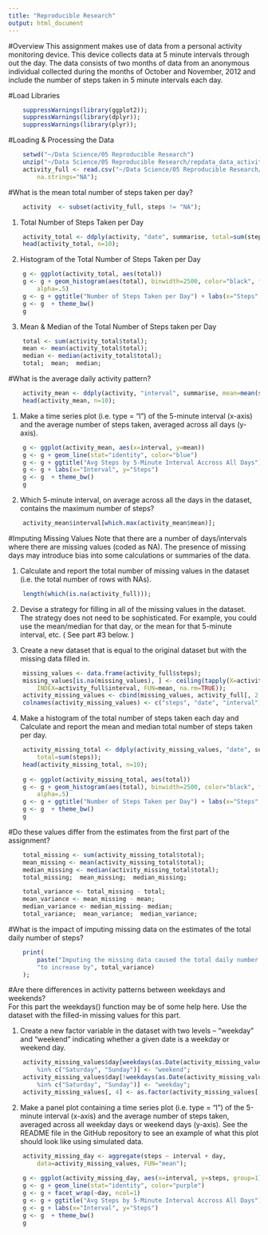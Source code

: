 ```yaml
---
title: "Reproducible Research"
output: html_document
---
```


#Overview
This assignment makes use of data from a personal activity monitoring device. This device collects data at 5 minute intervals through out the day. The data consists of two months of data from an anonymous individual collected during the months of October and November, 2012 and include the number of steps taken in 5 minute intervals each day.


#Load Libraries
```r
    suppressWarnings(library(ggplot2));
    suppressWarnings(library(dplyr)); 
    suppressWarnings(library(plyr));
```


#Loading & Processing the Data
```r
    setwd("~/Data Science/05 Reproducible Research")
    unzip("~/Data Science/05 Reproducible Research/repdata_data_activity.zip");
    activity_full <- read.csv("~/Data Science/05 Reproducible Research/activity.csv",
        na.strings="NA");
```


#What is the mean total number of steps taken per day?
```r
    activity  <- subset(activity_full, steps != "NA");
```

1. Total Number of Steps Taken per Day
```r
    activity_total <- ddply(activity, "date", summarise, total=sum(steps));
    head(activity_total, n=10);
```

2. Histogram of the Total Number of Steps Taken per Day
```r
    g <- ggplot(activity_total, aes(total))
    g <- g + geom_histogram(aes(total), binwidth=2500, color="black", fill="green", 
        alpha=.5)
    g <- g + ggtitle("Number of Steps Taken per Day") + labs(x="Steps", y="Frequency")
    g <- g  + theme_bw()
    g
```

3. Mean & Median of the Total Number of Steps taken per Day
```r
    total <- sum(activity_total$total);
    mean <- mean(activity_total$total);
    median <- median(activity_total$total);
    total;  mean;  median;
```


#What is the average daily activity pattern?
```r
    activity_mean <- ddply(activity, "interval", summarise, mean=mean(steps));
    head(activity_mean, n=10);
```

1. Make a time series plot (i.e. type = "l") of the 5-minute interval (x-axis) and the average number of steps taken, averaged across all days (y-axis).
```r
    g <- ggplot(activity_mean, aes(x=interval, y=mean))
    g <- g + geom_line(stat="identity", color="blue")
    g <- g + ggtitle("Avg Steps by 5-Minute Interval Accross All Days") 
    g <- g + labs(x="Interval", y="Steps")
    g <- g  + theme_bw()
    g
```

2. Which 5-minute interval, on average across all the days in the dataset, contains the maximum number of steps?
```r
    activity_mean$interval[which.max(activity_mean$mean)];
```    

#Imputing Missing Values
Note that there are a number of days/intervals where there are missing values (coded as NA).  The presence of missing days may introduce bias into some calculations or summaries of the data.

1. Calculate and report the total number of missing values in the dataset (i.e. the total number of rows with NAs).
```r
    length(which(is.na(activity_full)));
```

2. Devise a strategy for filling in all of the missing values in the dataset. The strategy does not need to be sophisticated. For example, you could use the mean/median for that day, or the mean for that 5-minute interval, etc.  ( See part #3 below. )
    
3. Create a new dataset that is equal to the original dataset but with the missing data filled in.
```r
    missing_values <- data.frame(activity_full$steps);
    missing_values[is.na(missing_values), ] <- ceiling(tapply(X=activity_full$steps, 
        INDEX=activity_full$interval, FUN=mean, na.rm=TRUE));
    activity_missing_values <- cbind(missing_values, activity_full[, 2:3]);
    colnames(activity_missing_values) <- c("steps", "date", "interval");
```

4. Make a histogram of the total number of steps taken each day and Calculate and report the mean and median total number of steps taken per day.  
```r
    activity_missing_total <- ddply(activity_missing_values, "date", summarise, 
        total=sum(steps));
    head(activity_missing_total, n=10);
    
    g <- ggplot(activity_missing_total, aes(total))
    g <- g + geom_histogram(aes(total), binwidth=2500, color="black", fill="blue", 
        alpha=.5)
    g <- g + ggtitle("Number of Steps Taken per Day") + labs(x="Steps", y="Frequency")
    g <- g  + theme_bw()
    g
```

#Do these values differ from the estimates from the first part of the assignment? 
```r
    total_missing <- sum(activity_missing_total$total);
    mean_missing <- mean(activity_missing_total$total);
    median_missing <- median(activity_missing_total$total);
    total_missing;  mean_missing;  median_missing;

    total_variance <- total_missing - total;
    mean_variance <- mean_missing - mean;
    median_variance <- median_missing- median;
    total_variance;  mean_variance;  median_variance;
```    


#What is the impact of imputing missing data on the estimates of the total daily number of steps?
```r
    print(
        paste("Imputing the missing data caused the total daily number of steps", 
        "to increase by", total_variance)
    );
```


#Are there differences in activity patterns between weekdays and weekends?  
For this part the weekdays() function may be of some help here. Use the dataset with the filled-in missing values for this part.

1. Create a new factor variable in the dataset with two levels – “weekday” and “weekend” indicating whether a given date is a weekday or weekend day.
```r
    activity_missing_values$day[weekdays(as.Date(activity_missing_values$date)) 
        %in% c("Saturday", "Sunday")] <- "weekend";
    activity_missing_values$day[!weekdays(as.Date(activity_missing_values$date)) 
        %in% c("Saturday", "Sunday")] <- "weekday";
    activity_missing_values[, 4] <- as.factor(activity_missing_values[, 4]);
```

2. Make a panel plot containing a time series plot (i.e. type = "l") of the 5-minute interval (x-axis) and the average number of steps taken, averaged across all weekday days or weekend days (y-axis). See the README file in the GitHub repository to see an example of what this plot should look like using simulated data.
```r
    activity_missing_day <- aggregate(steps ~ interval + day, 
        data=activity_missing_values, FUN="mean");
    
    g <- ggplot(activity_missing_day, aes(x=interval, y=steps, group=1))
    g <- g + geom_line(stat="identity", color="purple")
    g <- g + facet_wrap(~day, ncol=1)
    g <- g + ggtitle("Avg Steps by 5-Minute Interval Accross All Days") 
    g <- g + labs(x="Interval", y="Steps")
    g <- g  + theme_bw()
    g
```

